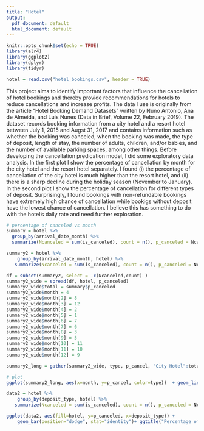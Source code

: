```yaml
---
title: "Hotel"
output:
  pdf_document: default
  html_document: default
---
```


```r
knitr::opts_chunk$set(echo = TRUE)
library(alr4)
library(ggplot2)
library(dplyr)
library(tidyr)
```

```r
hotel = read.csv("hotel_bookings.csv", header = TRUE)
```


This project aims to identify important factors that influence the cancellation of hotel bookings and thereby provide recommendations for hotels to reduce cancellations and increase profits. The data I use is originally from the article "Hotel Booking Demand Datasets" written by Nuno Antonio, Ana de Almeida, and Luis Nunes (Data in Brief, Volume 22, February 2019). The dataset records booking information from a city hotel and a resort hotel between July 1, 2015 and Augst 31, 2017 and contains information such as whether the booking was canceled, when the booking was made, the type of deposit, length of stay, the number of adults, children, and/or babies, and the number of available parking spaces, among other things. Before developing the cancellation predication model, I did some exploratory data analysis. In the first plot I show the percentage of cancellation by month for the city hotel and the resort hotel separately. I found (i) the percentage of cancellation of the city hotel is much higher than the resort hotel, and (ii) there is a sharp decline during the holiday season (November to January). In the second plot I show the percentage of cancellation for different types of deposit. Surprisingly, I found bookings with non-refundable bookings have extremely high chance of cancellation while bookigs without deposit have the lowest chance of cancellation. I believe this has something to do with the hotel's daily rate and need further exploration. 








```r
# percentage of canceled vs month
summary = hotel %>%
  group_by(arrival_date_month) %>%
  summarize(Ncanceled = sum(is_canceled), count = n(), p_canceled = Ncanceled/count)

summary2 = hotel %>%
    group_by(arrival_date_month, hotel) %>%
   summarize(Ncanceled = sum(is_canceled), count = n(), p_canceled = Ncanceled/count)

df = subset(summary2, select = -c(Ncanceled,count) )
summary2_wide = spread(df, hotel, p_canceled)
summary2_wide$total = summary$p_canceled
summary2_wide$month = 4
summary2_wide$month[2] = 8
summary2_wide$month[3] = 12
summary2_wide$month[4] = 2
summary2_wide$month[5] = 1
summary2_wide$month[6] = 7
summary2_wide$month[7] = 6
summary2_wide$month[8] = 3
summary2_wide$month[9] = 5
summary2_wide$month[10] = 11
summary2_wide$month[11] = 10
summary2_wide$month[12] = 9

summary2_long = gather(summary2_wide, type, p_cancel, "City Hotel":total, factor_key=TRUE)
```

```r
# plot
ggplot(summary2_long, aes(x=month, y=p_cancel, color=type))  + geom_line() + scale_x_discrete(limits=c(1:12)) + scale_y_continuous(limits=c(0.1,0.5)) +  ylab("percentage of cancelation") + ggtitle("Percentage of Hotel Booking Cancellation Overtime")
```


```r
data2 = hotel %>%
    group_by(deposit_type, hotel) %>%
   summarize(Ncanceled = sum(is_canceled), count = n(), p_canceled = Ncanceled/count)
```

```r
ggplot(data2, aes(fill=hotel, y=p_canceled, x=deposit_type)) + 
    geom_bar(position="dodge", stat="identity")+ ggtitle("Percentage of Cancellation by Deposit Type") + xlab("deposit type") + ylab("percentage of cancellation")
```


